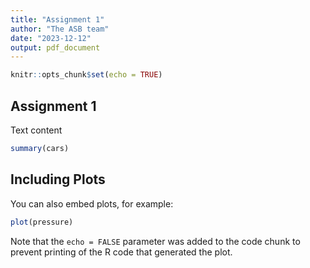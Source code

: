 ```yaml
---
title: "Assignment 1"
author: "The ASB team"
date: "2023-12-12"
output: pdf_document
---
```


```r
knitr::opts_chunk$set(echo = TRUE)
```

## Assignment 1

Text content

```r
summary(cars)
```

## Including Plots

You can also embed plots, for example:

```r
plot(pressure)
```

Note that the `echo = FALSE` parameter was added to the code chunk to prevent printing of the R code that generated the plot.

